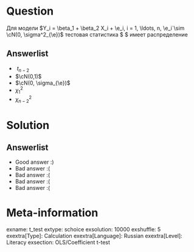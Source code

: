 Question
========
Для модели $Y_i = \beta_1 + \beta_2 X_i + \e_i, i = 1, \ldots, n, \e_i`\sim \cN(0, \sigma^2_{\e})$ тестовая статистика $\frac{ \hb_2 - \beta^0_2 }{ se(\hb_2)} $ имеет распределение


Answerlist
----------
*  $\ t_{n-2}$
*  $\cN(0,1)$
*  $\cN(0, \sigma_{\e})$
*  $\chi^2_1$
*  $\chi^2_{n-2}$

Solution
========

Answerlist
----------
*  Good answer :)
*  Bad answer :(
*  Bad answer :(
*  Bad answer :(
*  Bad answer :(

Meta-information
================
exname: t_test
extype: schoice
exsolution: 10000
exshuffle: 5
exextra[Type]: Calculation
exextra[Language]: Russian
exextra[Level]: Literacy
exsection: OLS/Coefficient t-test
